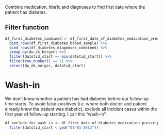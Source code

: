 Combine medication, hba1c and diagnoses to find first date where the patient has diabetes.


## Filter function
```r
df_first_diabetes_combined <- df_first_date_of_diabetes_medication_prescription %>% 
  bind_rows(df_first_diabetes_blood_sample) %>% 
  bind_rows(df_diabetes_diagnoses_combined) %>% 
  group_by(dw_ek_borger) %>% 
  filter(datotid_start == min(datotid_start)) %>% 
  filter(row_number() == 1) %>% 
  select(dw_ek_borger, datotid_start)
```


# Wash-in
We don't know whether a patient has had diabetes before our follow-up time starts. To avoid false-positives (i.e. where both doctor and patient already knew the patient was diabetic), exclude all incident cases within the first year of follow-up starting. I call this "wash-in".

```r
df_exclude_for_wash_in <- df_first_date_of_diabetes_medication_prescription %>% 
  filter(datotid_start < ymd("01-01-2013"))
```

